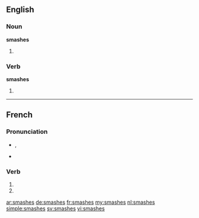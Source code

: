 {{also|smashés}}
==English==

===Noun===
'''smashes'''

# {{plural of|smash}}

===Verb===
'''smashes'''

# {{third-person singular of|smash}}

----

==French==

===Pronunciation===
* {{IPA|lang=fr|/smaʃ/}}, {{X-SAMPA|/smaS/|lang=fr}}
* {{homophones|smashe|smashent}}

===Verb===
{{fr-verb-form}}

# {{conjugation of|smasher||2|s|pres|ind|lang=fr}}
# {{conjugation of|smasher||2|s|pres|sub|lang=fr}}

[[ar:smashes]]
[[de:smashes]]
[[fr:smashes]]
[[my:smashes]]
[[nl:smashes]]
[[simple:smashes]]
[[sv:smashes]]
[[vi:smashes]]